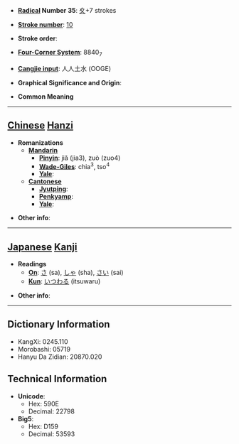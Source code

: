 * '''[[Wiktionary:Chinese radical index| Radical]] Number 35''': [[Wiktionary:Chinese radical index 夊|夊]]+7 strokes

* '''[[Wiktionary:Chinese total strokes index|Stroke number]]''': [[Wiktionary:Chinese total strokes index 10|10]]

* '''Stroke order''': 

* '''[[Wiktionary:Chinese four corner index|Four-Corner System]]''': 8840<sub>7</sub>

* '''[[Wiktionary:Chinese Cangjie index|Cangjie input]]''': 人人土水 (OOGE)

* '''Graphical Significance and Origin''': 

* '''Common Meaning'''

----

== [[Chinese]] [[Hanzi]] ==

* '''Romanizations'''
** '''[[Mandarin]]'''
*** '''[[Pinyin]]''': jiǎ (jia3), zuò (zuo4)
*** '''[[Wade-Giles]]''': chia<sup>3</sup>, tso<sup>4</sup>
*** '''[[Yale]]''': 
** '''[[Cantonese]]'''
*** '''[[Jyutping]]''':
*** '''[[Penkyamp]]''': 
*** '''[[Yale]]''': 

* '''Other info''': 

----

== [[Japanese]] [[Kanji]] ==

* '''Readings'''
** '''[[On]]''': [[さ]] (sa), [[しゃ]] (sha), [[さい]] (sai)
** '''[[Kun]]''': [[いつわる]] (itsuwaru)

* '''Other info''':  

----

== Dictionary Information ==

* KangXi: 0245.110
* Morobashi: 05719
* Hanyu Da Zidian: 20870.020

== Technical Information ==

* '''Unicode''':
** Hex: 590E
** Decimal: 22798
* '''Big5''':
** Hex: D159
** Decimal: 53593